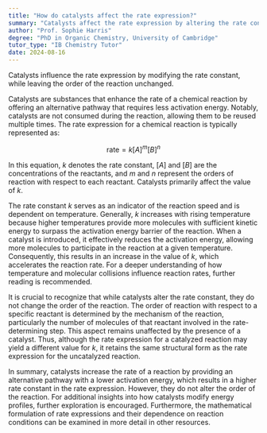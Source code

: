 ```yaml
---
title: "How do catalysts affect the rate expression?"
summary: "Catalysts affect the rate expression by altering the rate constant, but not the order of reaction."
author: "Prof. Sophie Harris"
degree: "PhD in Organic Chemistry, University of Cambridge"
tutor_type: "IB Chemistry Tutor"
date: 2024-08-16
---
```


Catalysts influence the rate expression by modifying the rate constant, while leaving the order of the reaction unchanged.

Catalysts are substances that enhance the rate of a chemical reaction by offering an alternative pathway that requires less activation energy. Notably, catalysts are not consumed during the reaction, allowing them to be reused multiple times. The rate expression for a chemical reaction is typically represented as:

$$
\text{rate} = k[A]^m[B]^n
$$

In this equation, $k$ denotes the rate constant, $[A]$ and $[B]$ are the concentrations of the reactants, and $m$ and $n$ represent the orders of reaction with respect to each reactant. Catalysts primarily affect the value of $k$.

The rate constant $k$ serves as an indicator of the reaction speed and is dependent on temperature. Generally, $k$ increases with rising temperature because higher temperatures provide more molecules with sufficient kinetic energy to surpass the activation energy barrier of the reaction. When a catalyst is introduced, it effectively reduces the activation energy, allowing more molecules to participate in the reaction at a given temperature. Consequently, this results in an increase in the value of $k$, which accelerates the reaction rate. For a deeper understanding of how temperature and molecular collisions influence reaction rates, further reading is recommended.

It is crucial to recognize that while catalysts alter the rate constant, they do not change the order of the reaction. The order of reaction with respect to a specific reactant is determined by the mechanism of the reaction, particularly the number of molecules of that reactant involved in the rate-determining step. This aspect remains unaffected by the presence of a catalyst. Thus, although the rate expression for a catalyzed reaction may yield a different value for $k$, it retains the same structural form as the rate expression for the uncatalyzed reaction.

In summary, catalysts increase the rate of a reaction by providing an alternative pathway with a lower activation energy, which results in a higher rate constant in the rate expression. However, they do not alter the order of the reaction. For additional insights into how catalysts modify energy profiles, further exploration is encouraged. Furthermore, the mathematical formulation of rate expressions and their dependence on reaction conditions can be examined in more detail in other resources.
    